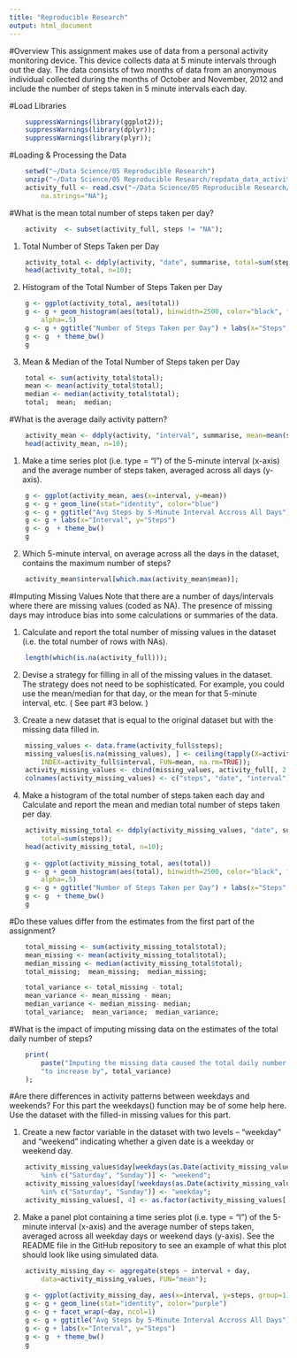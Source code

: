 ```yaml
---
title: "Reproducible Research"
output: html_document
---
```


#Overview
This assignment makes use of data from a personal activity monitoring device. This device collects data at 5 minute intervals through out the day. The data consists of two months of data from an anonymous individual collected during the months of October and November, 2012 and include the number of steps taken in 5 minute intervals each day.


#Load Libraries
```r
    suppressWarnings(library(ggplot2));
    suppressWarnings(library(dplyr)); 
    suppressWarnings(library(plyr));
```


#Loading & Processing the Data
```r
    setwd("~/Data Science/05 Reproducible Research")
    unzip("~/Data Science/05 Reproducible Research/repdata_data_activity.zip");
    activity_full <- read.csv("~/Data Science/05 Reproducible Research/activity.csv",
        na.strings="NA");
```


#What is the mean total number of steps taken per day?
```r
    activity  <- subset(activity_full, steps != "NA");
```

1. Total Number of Steps Taken per Day
```r
    activity_total <- ddply(activity, "date", summarise, total=sum(steps));
    head(activity_total, n=10);
```

2. Histogram of the Total Number of Steps Taken per Day
```r
    g <- ggplot(activity_total, aes(total))
    g <- g + geom_histogram(aes(total), binwidth=2500, color="black", fill="green", 
        alpha=.5)
    g <- g + ggtitle("Number of Steps Taken per Day") + labs(x="Steps", y="Frequency")
    g <- g  + theme_bw()
    g
```

3. Mean & Median of the Total Number of Steps taken per Day
```r
    total <- sum(activity_total$total);
    mean <- mean(activity_total$total);
    median <- median(activity_total$total);
    total;  mean;  median;
```


#What is the average daily activity pattern?
```r
    activity_mean <- ddply(activity, "interval", summarise, mean=mean(steps));
    head(activity_mean, n=10);
```

1. Make a time series plot (i.e. type = "l") of the 5-minute interval (x-axis) and the average number of steps taken, averaged across all days (y-axis).
```r
    g <- ggplot(activity_mean, aes(x=interval, y=mean))
    g <- g + geom_line(stat="identity", color="blue")
    g <- g + ggtitle("Avg Steps by 5-Minute Interval Accross All Days") 
    g <- g + labs(x="Interval", y="Steps")
    g <- g  + theme_bw()
    g
```

2. Which 5-minute interval, on average across all the days in the dataset, contains the maximum number of steps?
```r
    activity_mean$interval[which.max(activity_mean$mean)];
```    

#Imputing Missing Values
Note that there are a number of days/intervals where there are missing values (coded as NA).  The presence of missing days may introduce bias into some calculations or summaries of the data.

1. Calculate and report the total number of missing values in the dataset (i.e. the total number of rows with NAs).
```r
    length(which(is.na(activity_full)));
```

2. Devise a strategy for filling in all of the missing values in the dataset. The strategy does not need to be sophisticated. For example, you could use the mean/median for that day, or the mean for that 5-minute interval, etc.  ( See part #3 below. )
    
3. Create a new dataset that is equal to the original dataset but with the missing data filled in.
```r
    missing_values <- data.frame(activity_full$steps);
    missing_values[is.na(missing_values), ] <- ceiling(tapply(X=activity_full$steps, 
        INDEX=activity_full$interval, FUN=mean, na.rm=TRUE));
    activity_missing_values <- cbind(missing_values, activity_full[, 2:3]);
    colnames(activity_missing_values) <- c("steps", "date", "interval");
```

4. Make a histogram of the total number of steps taken each day and Calculate and report the mean and median total number of steps taken per day.  
```r
    activity_missing_total <- ddply(activity_missing_values, "date", summarise, 
        total=sum(steps));
    head(activity_missing_total, n=10);
    
    g <- ggplot(activity_missing_total, aes(total))
    g <- g + geom_histogram(aes(total), binwidth=2500, color="black", fill="blue", 
        alpha=.5)
    g <- g + ggtitle("Number of Steps Taken per Day") + labs(x="Steps", y="Frequency")
    g <- g  + theme_bw()
    g
```

#Do these values differ from the estimates from the first part of the assignment? 
```r
    total_missing <- sum(activity_missing_total$total);
    mean_missing <- mean(activity_missing_total$total);
    median_missing <- median(activity_missing_total$total);
    total_missing;  mean_missing;  median_missing;

    total_variance <- total_missing - total;
    mean_variance <- mean_missing - mean;
    median_variance <- median_missing- median;
    total_variance;  mean_variance;  median_variance;
```    


#What is the impact of imputing missing data on the estimates of the total daily number of steps?
```r
    print(
        paste("Imputing the missing data caused the total daily number of steps", 
        "to increase by", total_variance)
    );
```


#Are there differences in activity patterns between weekdays and weekends?  For this part the weekdays() function may be of some help here. Use the dataset with the filled-in missing values for this part.

1. Create a new factor variable in the dataset with two levels – “weekday” and “weekend” indicating whether a given date is a weekday or weekend day.
```r
    activity_missing_values$day[weekdays(as.Date(activity_missing_values$date)) 
        %in% c("Saturday", "Sunday")] <- "weekend";
    activity_missing_values$day[!weekdays(as.Date(activity_missing_values$date)) 
        %in% c("Saturday", "Sunday")] <- "weekday";
    activity_missing_values[, 4] <- as.factor(activity_missing_values[, 4]);
```

2. Make a panel plot containing a time series plot (i.e. type = "l") of the 5-minute interval (x-axis) and the average number of steps taken, averaged across all weekday days or weekend days (y-axis). See the README file in the GitHub repository to see an example of what this plot should look like using simulated data.
```r
    activity_missing_day <- aggregate(steps ~ interval + day, 
        data=activity_missing_values, FUN="mean");
    
    g <- ggplot(activity_missing_day, aes(x=interval, y=steps, group=1))
    g <- g + geom_line(stat="identity", color="purple")
    g <- g + facet_wrap(~day, ncol=1)
    g <- g + ggtitle("Avg Steps by 5-Minute Interval Accross All Days") 
    g <- g + labs(x="Interval", y="Steps")
    g <- g  + theme_bw()
    g
```

